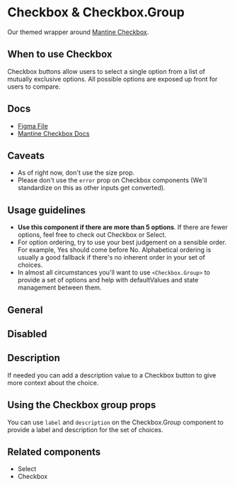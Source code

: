 
<Meta title="Inputs/Checkbox & Checkbox Group" component={Checkbox} />

# Checkbox & Checkbox.Group

Our themed wrapper around [Mantine Checkbox](https://mantine.dev/core/checkbox/).

## When to use Checkbox

Checkbox buttons allow users to select a single option from a list of mutually exclusive options. All possible options are exposed up front for users to compare.

## Docs

- [Figma File](https://www.figma.com/file/sF1qSHk6yVqO1rFgmH0nzT/Input-%2F-Checkbox?type=design&node-id=1-96&t=4851xqAoQVenSrTX-11)
- [Mantine Checkbox Docs](https://mantine.dev/core/checkbox/)

## Caveats

- As of right now, don't use the size prop.
- Please don't use the `error` prop on Checkbox components (We'll standardize on this as other inputs get converted).

## Usage guidelines

- **Use this component if there are more than 5 options**. If there are fewer options, feel free to check out Checkbox or Select.
- For option ordering, try to use your best judgement on a sensible order. For example, Yes should come before No. Alphabetical ordering is usually a good fallback if there's no inherent order in your set of choices.
- In almost all circumstances you'll want to use `<Checkbox.Group>` to provide a set of options and help with defaultValues and state management between them.

## General

<Canvas>
  <Story name="Default">
    <Checkbox.Group defaultValue="yes">
      <Checkbox label="Yes" value="yes" />
      <Checkbox label="No" value="no" />
    </Checkbox.Group>
  </Story>
</Canvas>

## Disabled

<Canvas>
  <Story name="Disabled">
    <Checkbox.Group value="yes">
      <Checkbox label="Yes" value="yes" disabled />
      <Checkbox label="No" value="no" disabled />
    </Checkbox.Group>
  </Story>
</Canvas>

## Description

If needed you can add a description value to a Checkbox button to give more context about the choice.

<Canvas>
  <Story name="Descriptions">
    <Checkbox.Group defaultValue="chocolate">
      <Checkbox
        label="Chocolate"
        value="chocolate"
        description="One of our most popular flavors"
      />
      <Checkbox
        label="Vanilla"
        value="vanilla"
        description="A classic for all seasons"
      />
      <Checkbox
        label="Swirl"
        value="swirl"
        description="Why not have it both ways?"
      />
    </Checkbox.Group>
  </Story>
</Canvas>

## Using the Checkbox group props

You can use `label` and `description` on the Checkbox.Group component to provide a label and description for the set of choices.

<Canvas>
  <Story name="Checkbox Group props">
    <Checkbox.Group
      label="A set of options"
      description="You could so something like this if there was a deprecated setting that a user needs to update."
      defaultValue={["one"]}
    >
      <Checkbox label="Old bad setting" value="one" disabled />
      <Checkbox label="A better newer setting" value="two" />
    </Checkbox.Group>
  </Story>
</Canvas>

## Related components

- Select
- Checkbox
